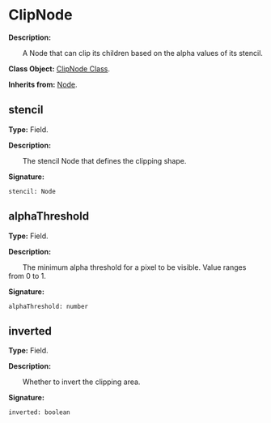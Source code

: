 
# ClipNode

**Description:**

&emsp;&emsp;A Node that can clip its children based on the alpha values of its stencil.

**Class Object:** [ClipNode Class](/docs/api/Class%20Object/ClipNode).

**Inherits from:** [Node](/docs/api/Class/Node).

## stencil

**Type:** Field.

**Description:**

&emsp;&emsp;The stencil Node that defines the clipping shape.

**Signature:**
```tl
stencil: Node
```

## alphaThreshold

**Type:** Field.

**Description:**

&emsp;&emsp;The minimum alpha threshold for a pixel to be visible. Value ranges from 0 to 1.

**Signature:**
```tl
alphaThreshold: number
```

## inverted

**Type:** Field.

**Description:**

&emsp;&emsp;Whether to invert the clipping area.

**Signature:**
```tl
inverted: boolean
```